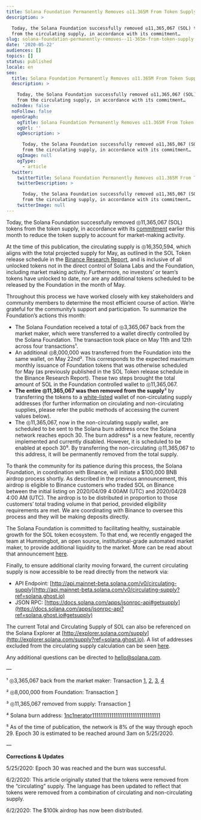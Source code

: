 ```yaml
---
title: Solana Foundation Permanently Removes ◎11.365M From Token Supply
description: >

  Today, the Solana Foundation successfully removed ◎11,365,067 (SOL) tokens
  from the circulating supply, in accordance with its commitment…
slug: solana-foundation-permanently-removes--11-365m-from-token-supply
date: '2020-05-22'
audiences: []
topics: []
status: published
locale: en
seo:
  title: Solana Foundation Permanently Removes ◎11.365M From Token Supply
  description: >

    Today, the Solana Foundation successfully removed ◎11,365,067 (SOL) tokens
    from the circulating supply, in accordance with its commitment…
  noIndex: false
  noFollow: false
  openGraph:
    ogTitle: Solana Foundation Permanently Removes ◎11.365M From Token Supply
    ogUrl: ''
    ogDescription: >

      Today, the Solana Foundation successfully removed ◎11,365,067 (SOL) tokens
      from the circulating supply, in accordance with its commitment…
    ogImage: null
    ogType:
      - article
  twitter:
    twitterTitle: Solana Foundation Permanently Removes ◎11.365M From Token Supply
    twitterDescription: >

      Today, the Solana Foundation successfully removed ◎11,365,067 (SOL) tokens
      from the circulating supply, in accordance with its commitment…
    twitterImage: null
---
```


Today, the Solana Foundation successfully removed ◎11,365,067 (SOL) tokens from the token supply, in accordance with its [commitment](https://medium.com/solana-labs/solana-will-reduce-its-token-supply-to-account-for-market-making-allocation-b8366288acef?ref=solana.ghost.io) earlier this month to reduce the token supply to account for market-making activity.

At the time of this publication, the circulating supply is ◎16,350,594, which aligns with the total projected supply for May, as outlined in the SOL Token release schedule in the [Binance Research Report](https://research.binance.com/projects/solana?ref=solana.ghost.io), and is inclusive of all unlocked tokens not in the direct control of Solana Labs and the Foundation, including market making activity. Furthermore, no investors’ or team’s tokens have unlocked to date, nor are any additional tokens scheduled to be released by the Foundation in the month of May.

Throughout this process we have worked closely with key stakeholders and community members to determine the most efficient course of action. We’re grateful for the community’s support and participation. To summarize the Foundation’s actions this month:

-   The Solana Foundation received a total of ◎3,365,067 back from the market maker, which were transferred to a wallet directly controlled by the Solana Foundation. The transaction took place on May 11th and 12th across four transactions¹.
-   An additional ◎8,000,000 was transferred from the Foundation into the same wallet, on May 22nd². This corresponds to the expected maximum monthly issuance of Foundation tokens that was otherwise scheduled for May (as previously published in the SOL Token release schedule in the Binance Research Report). These two steps brought the total amount of SOL in the Foundation controlled wallet to ◎11,365,067.
-   **The entire ◎11,365,067 was then removed from the supply**³ by transferring the tokens to a [white-listed](https://github.com/solana-labs/solana/blob/b7a32f01c08dad2b0e0da770d4d0038c2bfc8762/core/src/non_circulating_supply.rs?ref=solana.ghost.io#L62-L77) wallet of non-circulating supply addresses (for further information on circulating and non-circulating supplies, please refer the public methods of accessing the current values below).
-   The ◎11,365,067, now in the non-circulating supply wallet, are scheduled to be sent to the Solana burn address once the Solana network reaches epoch 30. The burn address⁴ is a new feature, recently implemented and currently disabled. However, it is scheduled to be enabled at epoch 30⁵. By transferring the non-circulating ◎11,365,067 to this address, it will be permanently removed from the total supply.

To thank the community for its patience during this process, the Solana Foundation, in coordination with Binance, will initiate a $100,000 BNB airdrop process shortly. As described in the previous announcement, this airdrop is eligible to Binance customers who traded SOL on Binance between the initial listing on 2020/04/09 4:00AM (UTC) and 2020/04/28 4:00 AM (UTC). The airdrop is to be distributed in proportion to those customers’ total trading volume in that period, provided eligibility requirements are met. We are coordinating with Binance to oversee this process and they will be making deposits directly.

The Solana Foundation is committed to facilitating healthy, sustainable growth for the SOL token ecosystem. To that end, we recently engaged the team at Hummingbot, an open source, institutional-grade automated market maker, to provide additional liquidity to the market. More can be read about that announcement [here](https://medium.com/solana-labs/hummingbot-and-solana-team-up-to-launch-a-liquidity-mining-campaign-60d02bd2f607?ref=solana.ghost.io).

Finally, to ensure additional clarity moving forward, the current circulating supply is now accessible to be read directly from the network via:

-   API Endpoint: [http://api.mainnet-beta.solana.com/v0/circulating-supply](http://api.mainnet-beta.solana.com/v0/circulating-supply?ref=solana.ghost.io)
-   JSON RPC: [https://docs.solana.com/apps/jsonrpc-api#getsupply](https://docs.solana.com/apps/jsonrpc-api?ref=solana.ghost.io#getsupply)

The current Total and Circulating Supply of SOL can also be referenced on the Solana Explorer at [http://explorer.solana.com/supply](http://explorer.solana.com/supply?ref=solana.ghost.io). A list of addresses excluded from the circulating supply calculation can be seen [here](https://github.com/solana-labs/solana/blob/master/core/src/non_circulating_supply.rs?ref=solana.ghost.io).

Any additional questions can be directed to [hello@solana.com](http://hello@solana.com/?ref=solana.ghost.io).

—

¹ ◎3,365,067 back from the market maker: Transaction [1](https://explorer.solana.com/transactions/uQf4pS38FjRF294QFEXizhYkZFjSR9ZSBvvV6MV5b4VpdfRnK3PY9TWZ2qHMQKtte3XwKVLcWqsTF6wL9NEZMty?ref=solana.ghost.io), [2](https://explorer.solana.com/transactions/DYrfStEEzbV5sftX8LgUa54Nwnc5m5E1731cqBtiiC66TeXgKpfqZEQTuFY3vhHZ2K1BsaFM3X9FqisR28EtZr8?ref=solana.ghost.io), [3](https://explorer.solana.com/transactions/3bLx2PLpkxCxJA5P7HVe8asFdSWXVAh1DrxfkqWE9bWvPRxXE2hqwj1vuSC858fUw3XAGQcHbJknhtNdxY2sehab?ref=solana.ghost.io), [4](https://explorer.solana.com/transactions/3fE8xNgyxbwbvA5MX3wM87ahDDgCVEaaMMSa8UCWWNxojaRYBgrQyiKXLSxcryMWb7sEyVLBWyqUaRWnQCroSqjY?ref=solana.ghost.io)

² ◎8,000,000 from Foundation: Transaction [1](https://explorer.solana.com/transactions/5PWymGjKV7T1oqeqGn139EHFyjNM2dnNhHCUcfD2bmdj8cfF95HpY1uJ84W89c4sJQnmyZxXcYrcjumx2jHUvxZQ?ref=solana.ghost.io)

³ ◎11,365,067 removed from supply: Transaction [1](https://explorer.solana.com/transactions/5K4KuqTTRNtzfpxWiwnkePzGfsa3tBEmpMy7vQFR3KWFAZNVY9tvoSaz1Yt5dKxcgsZPio2EsASVDGbQB1HvirGD?ref=solana.ghost.io)

⁴ Solana burn address: [1nc1nerator11111111111111111111111111111111](https://explorer.solana.com/tx/45pGoC4Rr3fJ1TKrsiRkhHRbdUeX7633XAGVec6XzVdpRbzQgHhe6ZC6Uq164MPWtiqMg7wCkC6Wy3jy2BqsDEKf?ref=solana.ghost.io)

⁵ As of the time of publication, the network is 8% of the way through epoch 29. Epoch 30 is estimated to be reached around 3am on 5/25/2020.

—

**Corrections & Updates**

5/25/2020: Epoch 30 was reached and the burn was successful.

6/2/2020: This article originally stated that the tokens were removed from the “circulating” supply. The language has been updated to reflect that tokens were removed from a combination of circulating and non-circulating supply.

6/2/2020: The $100k airdrop has now been distributed.
